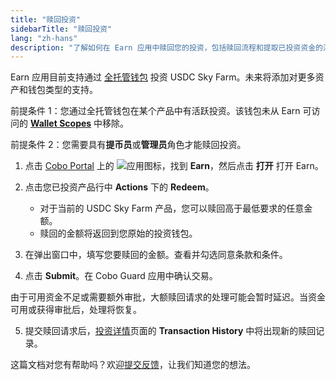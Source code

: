 ```yaml
---
title: "赎回投资"
sidebarTitle: "赎回投资"
lang: "zh-hans"
description: "了解如何在 Earn 应用中赎回您的投资，包括赎回流程和提取已投资资金的注意事项。"
---
```


<Info>Earn 应用目前支持通过 [全托管钱包](/cn/portal/custodial-wallets/introduction) 投资 USDC Sky Farm。未来将添加对更多资产和钱包类型的支持。</Info>

<Note>前提条件 1：您通过全托管钱包在某个产品中有活跃投资。该钱包未从 Earn 可访问的 [**Wallet Scopes**](/cn/apps/app-settings) 中移除。</Note>

<Note>前提条件 2：您需要具有**提币员**或**管理员**角色才能赎回投资。</Note>

1. 点击 [Cobo Portal](https://portal.cobo.com/login) 上的 <img src="/en/images/common/icon_apps.svg" className="icon" alt="应用图标"/>，找到 **Earn**，然后点击 **打开** 打开 Earn。

2. 点击您已投资产品行中 **Actions** 下的 **Redeem**。
   - 对于当前的 USDC Sky Farm 产品，您可以赎回高于最低要求的任意金额。
   - 赎回的金额将返回到您原始的投资钱包。

3. 在弹出窗口中，填写您要赎回的金额。查看并勾选同意条款和条件。

4. 点击 **Submit**。在 Cobo Guard 应用中确认交易。

<Info>由于可用资金不足或需要额外审批，大额赎回请求的处理可能会暂时延迟。当资金可用或获得审批后，处理将恢复。</Info>

5. 提交赎回请求后，[投资详情](/cn/apps/earn/view)页面的 **Transaction History** 中将出现新的赎回记录。

<Tip>这篇文档对您有帮助吗？欢迎[提交反馈](https://forms.zohopublic.com/cobo/form/DocumentFeedbackForm/formperma/QvLOhxJv1_JMsJ-1dleZ8Itb_7rzN-LtgvsDdxosoVI?referrername=manuals)，让我们知道您的想法。</Tip>
